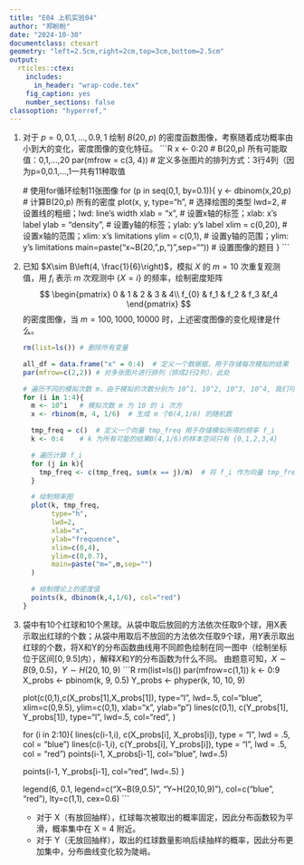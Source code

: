 ```yaml
---
title: "E04 上机实验04"
author: "郑盼盼"
date: "2024-10-30"
documentclass: ctexart
geometry: "left=2.5cm,right=2cm,top=3cm,bottom=2.5cm"
output:
  rticles::ctex:
    includes:
      in_header: "wrap-code.tex"
    fig_caption: yes
    number_sections: false
classoption: "hyperref,"
---
```


1. 对于 $p = 0, 0.1, \dots,0.9,1$ 绘制 $B(20,p)$ 的密度函数图像，考察随着成功概率由小到大的变化，密度图像的变化特征。
    ```R
    x <- 0:20             # B(20,p) 所有可能取值：0,1,...,20
    par(mfrow = c(3, 4))  # 定义多张图片的排列方式：3行4列（因为p=0,0.1,...,1一共有11种取值
    
    # 使用for循环绘制11张图像
    for (p in seq(0,1, by=0.1)){
      y <- dbinom(x,20,p) # 计算B(20,p) 所有的密度
      plot(x, y,
           type="h",  # 选择绘图的类型
           lwd=2,     # 设置线的粗细；lwd: line's width
           xlab = "x",        # 设置x轴的标签；xlab: x's label
           ylab = "density",  # 设置y轴的标签；ylab: y's label
           xlim = c(0,20),    # 设置x轴的范围；xlim: x's limitations
           ylim = c(0,1),     # 设置y轴的范围；ylim: y's limitations
           main=paste("x~B(20,",p,")",sep=""))  # 设置图像的题目
    }
    ```
2. 已知 $X\sim B\left(4, \frac{1}{6}\right)$，模拟 $X$ 的 $m=10$ 次重复观测值，用 $f_{i}$ 表示 $m$ 次观测中 $\{X=i\}$ 的频率，绘制密度矩阵
    $$
    \begin{pmatrix}
    0 & 1 & 2 & 3 & 4\\
    f_{0} & f_1 & f_2 & f_3 &f_4
    \end{pmatrix}
    $$
    的密度图像，当 $m=100,1000,10000$ 时，上述密度图像的变化规律是什么。
    
    ```R
    rm(list=ls()) # 删除所有变量
    
    all_df = data.frame("x" = 0:4)  # 定义一个数据框，用于存储每次模拟的结果
    par(mfrow=c(2,2)) # 对多张图片进行排列（排成2行2列），此处
    
    # 遍历不同的模拟次数 m，由于模拟的次数分别为 10^1, 10^2, 10^3, 10^4, 我们可以对幂进行遍历
    for (i in 1:4){
      m <- 10^i   # 模拟次数 m 为 10 的 i 次方
      x <- rbinom(m, 4, 1/6)  # 生成 m 个B(4,1/6) 的随机数
      
      tmp_freq = c()  # 定义一个向量 tmp_freq 用于存储模拟所得的频率 f_i
      k <- 0:4    # k 为所有可能的结果B(4,1/6)的样本空间只有 {0,1,2,3,4}
      
      # 遍历计算 f_i
      for (j in k){
        tmp_freq <- c(tmp_freq, sum(x == j)/m)  # 将 f_i 作为向量 tmp_freq 的最后一个元素
      }
      
      # 绘制频率图
      plot(k, tmp_freq,
           type="h",
           lwd=2,
           xlab="x",
           ylab="frequence",
           xlim=c(0,4),
           ylim=c(0,0.7),
           main=paste("m=",m,sep="")
      )
      
      # 绘制理论上的密度值
      points(k, dbinom(k,4,1/6), col="red")
    }
    ```
3. 袋中有$10$个红球和$10$个黑球。从袋中取后放回的方法依次任取$9$个球，用X表示取出红球的个数；从袋中用取后不放回的方法依次任取$9$个球，用$Y$表示取出红球的个数，将X和Y的分布函数曲线用不同颜色绘制在同一图中（绘制坐标位于区间$[0,9.5]$内），解释$X$和$Y$的分布函数为什么不同。
    由题意可知，$X\sim B(9,0.5)$，$Y\sim H(20,10,9)$
    ```R
    rm(list=ls())
    par(mfrow=c(1,1))
    k <- 0:9
    X_probs <- pbinom(k, 9, 0.5)
    Y_probs <- phyper(k, 10, 10, 9)
    
    
    plot(c(0,1),c(X_probs[1],X_probs[1]),
         type="l",
         lwd=.5,
         col="blue",
         xlim=c(0,9.5),
         ylim=c(0,1),
         xlab="x",
         ylab="p")
    lines(c(0,1), c(Y_probs[1], Y_probs[1]),
         type="l",
         lwd=.5,
         col="red",
          )
    
    for (i in 2:10){
      lines(c(i-1,i), c(X_probs[i], X_probs[i]),
            type = "l",
            lwd = .5,
            col = "blue")
      lines(c(i-1,i), c(Y_probs[i], Y_probs[i]),
            type = "l",
            lwd = .5,
            col = "red")
      points(i-1, X_probs[i-1],
             col="blue",
             lwd=.5)
      
      points(i-1, Y_probs[i-1],
             col="red",
             lwd=.5)
    }
    
    legend(6, 0.1, legend=c("X~B(9,0.5)", "Y~H(20,10,9)"),
           col=c("blue", "red"), lty=c(1,1), cex=0.6)
    ```
    - 对于 X（有放回抽样），红球每次被取出的概率固定，因此分布函数较为平滑，概率集中在 X = 4 附近。
    - 对于 Y（无放回抽样），取出的红球数量影响后续抽样的概率，因此分布更加集中，分布曲线变化较为陡峭。
    
    